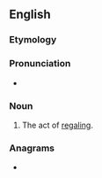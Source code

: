 ==English==

===Etymology===
{{suffix|en|regale|ment|pos=noun}}

===Pronunciation===
* {{IPA|en|/ɹɪˈɡeɪlmənt/}}

===Noun===
{{en-noun|~}}

# The act of [[regale|regaling]].

===Anagrams===
* {{anagrams|en|a=aeeeglmnrt|anglemeter}}